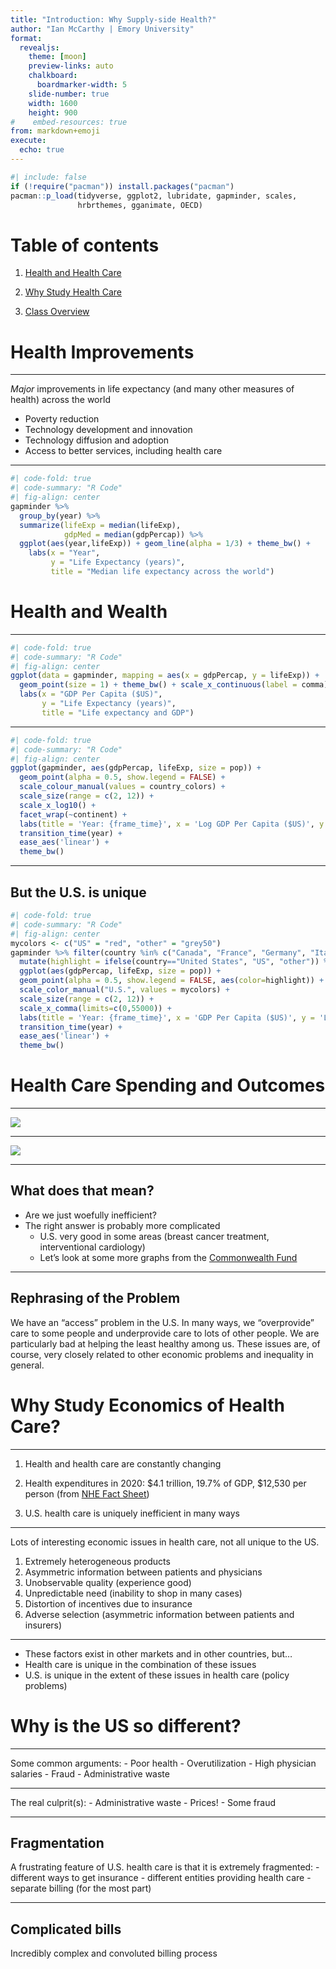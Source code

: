 ```yaml
---
title: "Introduction: Why Supply-side Health?"
author: "Ian McCarthy | Emory University"
format: 
  revealjs:
    theme: [moon]
    preview-links: auto
    chalkboard:
      boardmarker-width: 5
    slide-number: true
    width: 1600
    height: 900    
#    embed-resources: true
from: markdown+emoji
execute: 
  echo: true
---
```


```r
#| include: false
if (!require("pacman")) install.packages("pacman")
pacman::p_load(tidyverse, ggplot2, lubridate, gapminder, scales,
               hrbrthemes, gganimate, OECD)
```

# Table of contents

1. [Health and Health Care](#health)

2. [Why Study Health Care](#why)

3. [Class Overview](#class)


# Health Improvements


---


*Major* improvements in life expectancy (and many other measures of health) across the world

- Poverty reduction
- Technology development and innovation
- Technology diffusion and adoption
- Access to better services, including health care


---


```r
#| code-fold: true
#| code-summary: "R Code"
#| fig-align: center
gapminder %>%
  group_by(year) %>%
  summarize(lifeExp = median(lifeExp),
            gdpMed = median(gdpPercap)) %>%
  ggplot(aes(year,lifeExp)) + geom_line(alpha = 1/3) + theme_bw() +
    labs(x = "Year",
         y = "Life Expectancy (years)",
         title = "Median life expectancy across the world")
```


# Health and Wealth

---

```r
#| code-fold: true
#| code-summary: "R Code"
#| fig-align: center
ggplot(data = gapminder, mapping = aes(x = gdpPercap, y = lifeExp)) + 
  geom_point(size = 1) + theme_bw() + scale_x_continuous(label = comma) +
  labs(x = "GDP Per Capita ($US)",
       y = "Life Expectancy (years)",
       title = "Life expectancy and GDP")
```



---


```r
#| code-fold: true
#| code-summary: "R Code"
#| fig-align: center
ggplot(gapminder, aes(gdpPercap, lifeExp, size = pop)) +
  geom_point(alpha = 0.5, show.legend = FALSE) +
  scale_colour_manual(values = country_colors) +
  scale_size(range = c(2, 12)) +
  scale_x_log10() +
  facet_wrap(~continent) +
  labs(title = 'Year: {frame_time}', x = 'Log GDP Per Capita ($US)', y = 'Life Expectancy (years)') +
  transition_time(year) +
  ease_aes('linear') +
  theme_bw()
```




---

## But the U.S. is unique

```r
#| code-fold: true
#| code-summary: "R Code"
#| fig-align: center
mycolors <- c("US" = "red", "other" = "grey50")
gapminder %>% filter(country %in% c("Canada", "France", "Germany", "Italy", "Japan", "United Kingdom", "United States")) %>%
  mutate(highlight = ifelse(country=="United States", "US", "other")) %>%
  ggplot(aes(gdpPercap, lifeExp, size = pop)) +
  geom_point(alpha = 0.5, show.legend = FALSE, aes(color=highlight)) +
  scale_color_manual("U.S.", values = mycolors) +
  scale_size(range = c(2, 12)) +
  scale_x_comma(limits=c(0,55000)) + 
  labs(title = 'Year: {frame_time}', x = 'GDP Per Capita ($US)', y = 'Life Expectancy (years)') +
  transition_time(year) +
  ease_aes('linear') +
  theme_bw()
```



# Health Care Spending and Outcomes



---

::: {layout="[[-1], [1], [-1]]"}
![](../figures/hcspend-maternal-mortality.gif){fig-align="center"}
:::

---

::: {layout="[[-1], [1], [-1]]"}
![](../figures/hcspend-infant-mortality.gif){fig-align="center"}
:::


---

## What does that mean?

- Are we just woefully inefficient?
- The right answer is probably more complicated
  - U.S. very good in some areas (breast cancer treatment, interventional cardiology)
  - Let's look at some more graphs from the [Commonwealth Fund](https://www.commonwealthfund.org/publications/issue-briefs/2020/jan/us-health-care-global-perspective-2019)


---

## Rephrasing of the Problem

We have an "access" problem in the U.S. In many ways, we "overprovide" care to some people and underprovide care to lots of other people. We are particularly bad at helping the least healthy among us. These issues are, of course, very closely related to other economic problems and inequality in general.



# Why Study Economics of Health Care?


---


1. Health and health care are constantly changing

2. Health expenditures in 2020: <span>&#36;</span>4.1 trillion, 19.7% of GDP, <span>&#36;</span>12,530 per person (from [NHE Fact Sheet](https://www.cms.gov/Research-Statistics-Data-and-Systems/Statistics-Trends-and-Reports/NationalHealthExpendData/NHE-Fact-Sheet))

3. U.S. health care is uniquely inefficient in many ways


---

Lots of interesting economic issues in health care, not all unique to the US.

:::{.fragment}
1. Extremely heterogeneous products
2. Asymmetric information between patients and physicians
3. Unobservable quality (experience good)
4. Unpredictable need (inability to shop in many cases)
5. Distortion of incentives due to insurance
6. Adverse selection (asymmetric information between patients and insurers)
:::


---

- These factors exist in other markets and in other countries, but...
- Health care is unique in the combination of these issues
- U.S. is unique in the extent of these issues in health care (policy problems)


# Why is the US so different?

---

Some common arguments:
- Poor health
- Overutilization
- High physician salaries
- Fraud
- Administrative waste


---

The real culprit(s):
- Administrative waste
- Prices!
- Some fraud

---

## Fragmentation

A frustrating feature of U.S. health care is that it is extremely fragmented:
- different ways to get insurance
- different entities providing health care
- separate billing (for the most part)

---

## Complicated bills

Incredibly complex and convoluted billing process

